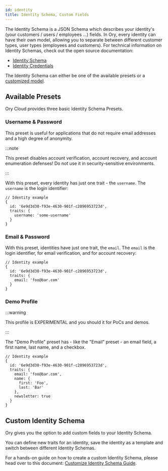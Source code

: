 ```yaml
---
id: identity
title: Identity Schema, Custom Fields
---
```


The Identity Schema is a JSON Schema which describes your identity's (your
customers / users / employees ...) fields. In Ory, every identity can have their own
model, allowing you to separate between different customer types, user types
(employees and customers). For technical information on Identity Schemas,
check out the open source documentation:

- [Identity Schema](https://www.ory.sh/kratos/docs/concepts/identity-schema)
- [Identity Credentials](https://www.ory.sh/kratos/docs/concepts/credentials)

The Identity Schema can either be one of the available presets or a
[customized model](#custom-identity-model).

## Available Presets

Ory Cloud provides three basic Identity Schema Presets.

### Username & Password

This preset is useful for applications that do not require email addresses and a
high degree of anonymity.

:::note

This preset disables account verification, account recovery, and account
enumeration defenses! Do not use it in security-sensitive environments.

:::

With this preset, every identity has just one trait - the `username`.
The `username` is the login identifier:

```json5
// Identity example
{
  id: '6e9d3d30-f93e-4630-901f-c2096953723d',
  traits: {
    username: 'some-username'
  }
}
```

### Email & Password

With this preset, identities have just one trait, the `email`. 
The `email` is the login identifier, for email verification, and for account recovery:

```json5
// Identity example
{
  id: '6e9d3d30-f93e-4630-901f-c2096953723d',
  traits: {
    email: 'foo@bar.com'
  }
}
```

### Demo Profile

:::warning

This profile is EXPERIMENTAL and you should it for PoCs and
demos.

:::

The "Demo Profile" preset has - like the "Email" preset - an email
field, a first name, last name, and a checkbox.

```json5
// Identity example
{
  id: '6e9d3d30-f93e-4630-901f-c2096953723d',
  traits: {
    email: 'foo@bar.com',
    name: {
      first: 'Foo',
      last: 'Bar'
    },
    newsletter: true
  }
}
```

## Custom Identity Schema

Ory gives you the option to add custom fields to your Identity Schema.

You can define new traits for an identity, save the identity as a template and
switch between different Identity Schemas.

For a hands-on guide on how to create a custom Identity Schema, please head over
to this document:
[Customize Identity Schema Guide](../guides/customize-identity-schema.mdx).
